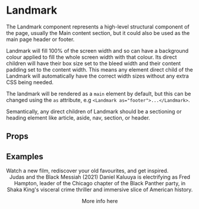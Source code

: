 
<Meta title="2 Pattern Library/1 Structure/Landmark" component={Landmark} />

# Landmark

The Landmark component represents a high-level structural component of the page, usually the Main content section,
but it could also be used as the main page header or footer.

Landmark will fill 100% of the screen width and so can have a background colour applied to fill the whole
screen width with that colour. Its direct children will have their box size set to the bleed width and their
content padding set to the content width. This means any element direct child of the Landmark will automatically
have the correct width sizes without any extra CSS being needed.

The landmark will be rendered as a `main` element by default, but this can be changed using the `as` attribute,
e.g `<Landmark as="footer">...</Landmark>`.

Semantically, any direct children of Landmark should be a sectioning or heading element like article, aside,
nav, section, or header.

## Props 

<Props of={Landmark} />

## Examples 

<Preview>
    <Story name="Normal">
        <Landmark>
            <HeroBasic 
                image="https://staging.core-cms.bfi.digital/sites/default/files/styles/responsive/public/1920/1080/1/2020-03/Hero.jpg" 
            >
                <HeroHeadline>Watch a new film, rediscover your old favourites, and get inspired.</HeroHeadline>
            </HeroBasic>
        </Landmark> 
    </Story>
</Preview>

<Preview>
    <Story name="With header & Footer">
        <Header {...{ navItems, quickLinks}} />
        <Landmark>
            <HeroBasic image="https://staging.core-cms.bfi.digital/sites/default/files/styles/responsive/public/1920/1080/1/2020-03/Hero.jpg" >
                <HeroHeadline>Judas and the Black Messiah (2021)</HeroHeadline>
                <Standfirst>Daniel Kaluuya is electrifying as Fred Hampton, leader of the Chicago chapter of the Black Panther party, in Shaka King's visceral crime thriller and immersive slice of American history.</Standfirst>
            </HeroBasic>
            <section>
                <p>More info here</p>
            </section>
        </Landmark> 
        <Footer  menus={footerData} copyrightLinks={[]} copyrightText="BFI"/>
    </Story>
</Preview>